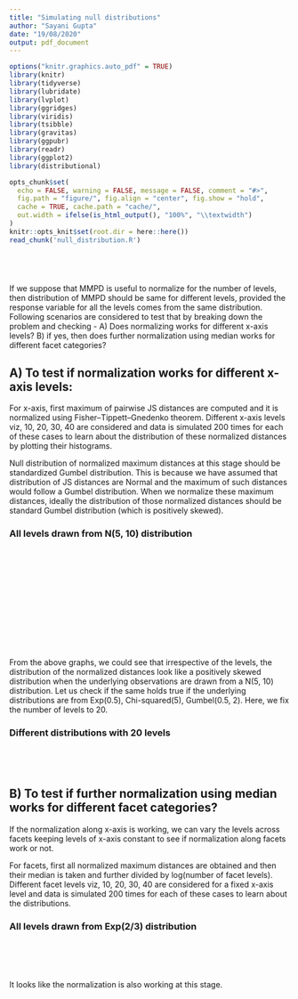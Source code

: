 ```yaml
---
title: "Simulating null distributions"
author: "Sayani Gupta"
date: "19/08/2020"
output: pdf_document
---
```


```r

options("knitr.graphics.auto_pdf" = TRUE)
library(knitr)
library(tidyverse)
library(lubridate)
library(lvplot)
library(ggridges)
library(viridis)
library(tsibble)
library(gravitas)
library(ggpubr)
library(readr)
library(ggplot2)
library(distributional)

opts_chunk$set(
  echo = FALSE, warning = FALSE, message = FALSE, comment = "#>",
  fig.path = "figure/", fig.align = "center", fig.show = "hold",
  cache = TRUE, cache.path = "cache/",
  out.width = ifelse(is_html_output(), "100%", "\\textwidth")
)
knitr::opts_knit$set(root.dir = here::here())
read_chunk('null_distribution.R')
```

```r

```

```r
```



```r

```


```r

```

If we suppose that MMPD is useful to normalize for the number of levels, then distribution of MMPD should be same for different levels, provided the response variable for all the levels comes from the same distribution. Following scenarios are considered to test that by breaking down the problem and checking  - 
A) Does normalizing works for different x-axis levels?
B) if yes, then does further normalization using median works for different facet categories?

## A) To test if normalization works for different x-axis levels:

For x-axis, first maximum of pairwise JS distances are computed and it is normalized using Fisher–Tippett–Gnedenko theorem. Different x-axis levels viz, 10, 20, 30, 40 are considered and data is simulated 200 times for each of these cases to learn about the distribution of these normalized distances by plotting their histograms.

Null distribution of normalized maximum distances at this stage should be standardized Gumbel distribution. This is because we have assumed that distribution of JS distances are Normal and the maximum of such distances would follow a Gumbel distribution. When we normalize these maximum distances, ideally the distribution of those normalized distances should be standard Gumbel distribution (which is positively skewed).

### All levels drawn from N(5, 10) distribution

```r

```

```r

```

```r

```

```r

```

```r

```

```r

```

```r

```

```r

```

```r

```

```r

```




```r

```

```r

```

```r

```

```r

```


From the above graphs, we could see that irrespective of the levels, the distribution of the normalized distances look like a positively skewed distribution when the underlying observations are drawn from a N(5, 10) distribution. Let us check if the same holds true if the underlying distributions are from Exp(0.5), Chi-squared(5), Gumbel(0.5, 2). Here, we fix the number of levels to 20.


### Different distributions with 20 levels

```r

```

```r

```

```r

```


```r

```


## B) To test if further normalization using median works for different facet categories?

If the normalization along x-axis is working, we can vary the levels across facets keeping levels of x-axis constant to see if normalization along facets work or not. 

For facets, first all normalized maximum distances are obtained and then their median is taken and further divided by log(number of facet levels). Different facet levels viz, 10, 20, 30, 40 are considered for a fixed x-axis level and data is simulated 200 times for each of these cases to learn about the distributions. 

### All levels drawn from Exp(2/3) distribution

```r

```

```r

```

```r

```

```r

```

```r

```

It looks like the normalization is also working at this stage.